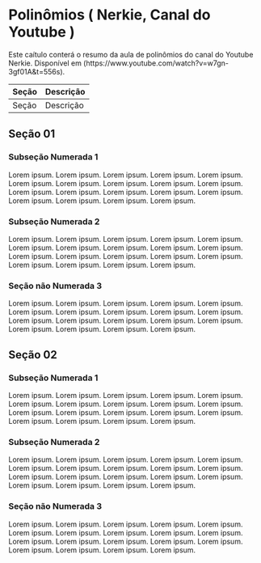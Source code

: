 # Polinômios ( Nerkie, Canal do Youtube )

Este caítulo conterá o resumo da aula de polinômios do canal do Youtube Nerkie. Disponível em (https://www.youtube.com/watch?v=w7gn-3gf01A&t=556s).

|Seção|Descrição|
|:--|:--|
|Seção|Descrição|

## Seção 01

### Subseção Numerada 1

Lorem ipsum. Lorem ipsum. Lorem ipsum. Lorem ipsum. Lorem ipsum. Lorem ipsum. Lorem ipsum. Lorem ipsum. Lorem ipsum. Lorem ipsum. Lorem ipsum. Lorem ipsum. Lorem ipsum. Lorem ipsum. Lorem ipsum. Lorem ipsum. Lorem ipsum. Lorem ipsum. Lorem ipsum.

### Subseção Numerada 2

Lorem ipsum. Lorem ipsum. Lorem ipsum. Lorem ipsum. Lorem ipsum. Lorem ipsum. Lorem ipsum. Lorem ipsum. Lorem ipsum. Lorem ipsum. Lorem ipsum. Lorem ipsum. Lorem ipsum. Lorem ipsum. Lorem ipsum. Lorem ipsum. Lorem ipsum. Lorem ipsum. Lorem ipsum.

### Seção não Numerada 3 {-}

Lorem ipsum. Lorem ipsum. Lorem ipsum. Lorem ipsum. Lorem ipsum. Lorem ipsum. Lorem ipsum. Lorem ipsum. Lorem ipsum. Lorem ipsum. Lorem ipsum. Lorem ipsum. Lorem ipsum. Lorem ipsum. Lorem ipsum. Lorem ipsum. Lorem ipsum. Lorem ipsum. Lorem ipsum.

## Seção 02

### Subseção Numerada 1

Lorem ipsum. Lorem ipsum. Lorem ipsum. Lorem ipsum. Lorem ipsum. Lorem ipsum. Lorem ipsum. Lorem ipsum. Lorem ipsum. Lorem ipsum. Lorem ipsum. Lorem ipsum. Lorem ipsum. Lorem ipsum. Lorem ipsum. Lorem ipsum. Lorem ipsum. Lorem ipsum. Lorem ipsum.

### Subseção Numerada 2

Lorem ipsum. Lorem ipsum. Lorem ipsum. Lorem ipsum. Lorem ipsum. Lorem ipsum. Lorem ipsum. Lorem ipsum. Lorem ipsum. Lorem ipsum. Lorem ipsum. Lorem ipsum. Lorem ipsum. Lorem ipsum. Lorem ipsum. Lorem ipsum. Lorem ipsum. Lorem ipsum. Lorem ipsum.

### Seção não Numerada 3 {-}

Lorem ipsum. Lorem ipsum. Lorem ipsum. Lorem ipsum. Lorem ipsum. Lorem ipsum. Lorem ipsum. Lorem ipsum. Lorem ipsum. Lorem ipsum. Lorem ipsum. Lorem ipsum. Lorem ipsum. Lorem ipsum. Lorem ipsum. Lorem ipsum. Lorem ipsum. Lorem ipsum. Lorem ipsum.
